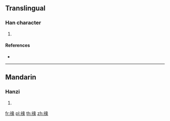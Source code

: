 {{character info/new}}
==Translingual==

===Han character===
{{Han char|rn=113|rad=示|as=09|sn=14|four=37232|canj=IFVNO}}

# {{defn|Han|sort=示09}}

====References====
* {{Han ref|kx=0845.060|dkj=24771|dj=1266.040|hdz=42403.280|uh=7992|ud=31122|bh=E342|bd=58178}}

----

==Mandarin==

===Hanzi===
{{cmn-hanzi|pin=[[xiǎn]] ([[xian3]])|wg=hsien<sup>3</sup>}}

# {{defn|lang=cmn|sort=示09}}

[[fr:禒]]
[[pl:禒]]
[[th:禒]]
[[zh:禒]]